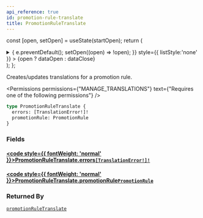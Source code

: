 ```yaml
---
api_reference: true
id: promotion-rule-translate
title: PromotionRuleTranslate
---
```






const [open, setOpen] = useState(startOpen);
return (
<details {...(open ? { open: true } : {})} className="details" style={{ border:'none', boxShadow:'none', background:'var(--ifm-background-color)' }}>
<summary
onClick={(e) => {
e.preventDefault();
setOpen((open) => !open);
}}
style={{ listStyle:'none' }} >
{open ? dataOpen : dataClose}
</summary>
{open && children}
</details>
);
};

Creates/updates translations for a promotion rule.


<Permissions permissions={"MANAGE_TRANSLATIONS"} text={"Requires one of the following permissions"} />


```graphql
type PromotionRuleTranslate {
  errors: [TranslationError!]!
  promotionRule: PromotionRule
}
```

### Fields

#### [<code style={{ fontWeight: 'normal' }}>PromotionRuleTranslate.<b>errors</b></code>](#)<Bullet />[`[TranslationError!]!`](../../../api-reference/miscellaneous/objects/translation-error.mdx) <Badge class="badge badge--secondary" text="non-null"/> <Badge class="badge badge--secondary" text="object"/> <Badge class="badge badge--secondary" text="miscellaneous"/>

#### [<code style={{ fontWeight: 'normal' }}>PromotionRuleTranslate.<b>promotionRule</b></code>](#)<Bullet />[`PromotionRule`](../../../api-reference/discounts/objects/promotion-rule.mdx) <Badge class="badge badge--secondary" text="object"/> <Badge class="badge badge--secondary" text="discounts"/>

### Returned By

[`promotionRuleTranslate`](../../../api-reference/discounts/mutations/promotion-rule-translate.mdx) <Badge class="badge badge--secondary" text="mutation"/>

